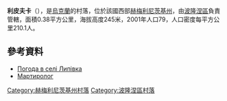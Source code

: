 {{coord|50|14|5|N|27|33|13|E|scale:100000|display=title}}

'''利皮夫卡'''（{{lang-uk|Липівка}}），是[[烏克蘭|烏克蘭]]的村落，位於該國西部[[赫梅利尼茨基州|赫梅利尼茨基州]]，由[[波隆涅區|波隆涅區]]負責管轄，面積0.38平方公里，海拔高度245米，2001年人口79，人口密度每平方公里210.1人。

==參考資料==
* [http://weather.in.ua/ua/hmel'nickaja/13364 Погода в селі Липівка] {{Wayback|url=http://weather.in.ua/ua/hmel'nickaja/13364 |date=20111220084621 }}
* [https://web.archive.org/web/20140310184645/http://memorialholodomors.org.ua/PDF/Khmelnytsky/%D0%9F%D0%BE%D0%BB%D0%BE%D0%BD%D1%81%D1%8C%D0%BA%D0%B8%D0%B9%20%D1%80%D0%B0%D0%B9%D0%BE%D0%BD.pdf Мартиролог]

{{DEFAULTSORT:Липівка}}
[[Category:赫梅利尼茨基州村落|Category:赫梅利尼茨基州村落]]
[[Category:波隆涅區村落|Category:波隆涅區村落]]


{{Khmelnytskyi-geo-stub}}